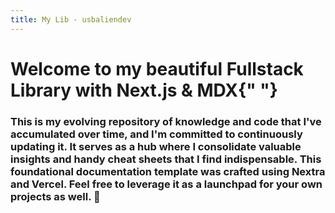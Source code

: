```yaml
---
title: My Lib - usbaliendev
---
```


<div className='home-content'>
  <div className='max-w-[90rem] pl-[max(env(safe-area-inset-left),1.5rem)] pr-[max(env(safe-area-inset-right),1.5rem)] mx-auto my-0'>
    <h1 className='inline-flex text-[min(4.375rem,max(8vw,2.5rem))] font-bold text-left tracking-[-0.12rem] ml-[-0.2rem] leading-[1.1] bg-[linear-gradient(146deg,#000,#757a7d)] bg-clip-text mt-[3.4rem] max-w-[800px]'>
      Welcome to my beautiful Fullstack Library with Next.js & MDX{" "}
    </h1>
    <h3 className='subtitle text-[min(1.3rem,max(3.5vw,1.2rem))] leading-[1.6] my-10'>
      This is my evolving repository of knowledge and code that I've accumulated
      over time, and I'm committed to continuously updating it. It serves as a
      hub where I consolidate valuable insights and handy cheat sheets that I
      find indispensable. This foundational documentation template was crafted
      using Nextra and Vercel. Feel free to leverage it as a launchpad for your
      own projects as well. 🚀
    </h3>
  </div>
</div>
